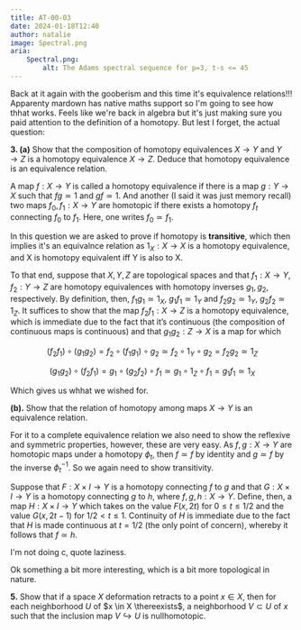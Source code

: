 ```yaml
---
title: AT-00-03
date: 2024-01-18T12:40
author: natalie
image: Spectral.png
aria:
    Spectral.png:
        alt: The Adams spectral sequence for p=3, t-s <= 45
---
```

Back at it again with the gooberism and this time it's equivalence relations!!! Apparenty mardown
has native maths support so I'm going to see how thhat works. Feels like we're back in algebra
but it's just making sure you paid attention to the definition of a homotopy. But lest I forget,
the actual question:

**3. (a)** Show that the composition of homotopy equivalences $X\rightarrow Y$ and $Y \rightarrow Z$ is a homotopy equivalence $X \rightarrow Z$. Deduce that homotopy equivalence is an equivalence relation.

A map $f:X \to Y$ is called a homotopy equivalence if there is a map $g:Y \rightarrow X$ such that $fg \simeq 1$ and $gf \simeq 1$. And another (I said it was just memory recall) two maps $f_0,f_1:X \to Y$ are homotopic if there exists a homotopy $f_t$ connecting $f_0$ to $f_1$. Here, one writes $f_0 \simeq f_1$.

In this question we are asked to prove if homotopy is **transitive**, which then implies it's an equivalnce relation as $1_X : X \to X$ is a homotopy equivalence, and X is homotopy equivalent iff Y is also to X.

To that end, suppose that $X,Y,Z$ are topological spaces and that $f_1:X \to Y$, $f_2:Y\to Z$ are homotopy equivalences with homotopy inverses $g_1,g_2$, respectively. By definition, then, $f_1g_1 \simeq 1_X$, $g_1f_1\simeq 1_Y$ and $f_2g_2\simeq 1_Y$, $g_2f_2\simeq 1_Z$. It suffices to show that the map $f_2f_1:X\to Z$ is a homotopy equivalence, which is immediate due to the fact that it’s continuous (the composition of continuous maps is continuous) and that $g_1g_2:Z\to X$ is a map for which

$$(f_2f_1) \circ (g_1g_2) = f_2 \circ (f_1g_1) \circ g_2 \simeq f_2 \circ 1_Y \circ g_2 = f_2g_2 \simeq 1_Z$$

$$(g_1g_2) \circ (f_2f_1) = g_1 \circ (g_2f_2) \circ f_1 \simeq g_1 \circ 1_Z \circ f_1 = g_1f_1 \simeq 1_X$$

Which gives us whhat we wished for.

**(b).** Show that the relation of homotopy among maps $X \rightarrow Y$ is an equivalence relation.

For it to a complete equivalence relation we also need to show the reflexive and symmetric properties, however, these are very easy. As $f,g:X \to Y$ are homotopic maps under a homotopy $\phi_t$, then $f \simeq f$ by identity and $g \simeq f$ by the inverse $\phi_t^{-1}$. So we again need to show transitivity.

Suppose that $F:X\times I\to Y$ is a homotopy connecting $f$ to $g$ and that $G:X\times I\to Y$ is a homotopy connecting $g$ to $h$, where $f,g,h:X\to Y$. Define, then, a map $H:X\times I\to Y$ which takes on the value $F(x,2t)$ for $0\leq t\leq 1/2$ and the value $G(x,2t-1)$ for $1/2< t \leq 1$. Continuity of $H$ is immediate due to the fact that $H$ is made continuous at $t=1/2$ (the only point of concern), whereby it follows that $f\simeq h$.

I'm not doing c, quote laziness.

Ok something a bit more interesting, which is a bit more topological in nature.

**5.** Show that if a space $X$ deformation retracts to a point $x\in X$, then for each neighborhood $U$ of $x \in X \thereexists$, a neighborhood $V\subset U$ of $x$ such that the inclusion map $V\hookrightarrow U$ is nullhomotopic.

